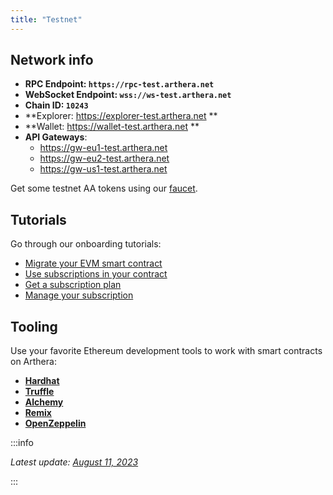 ```yaml
---
title: "Testnet"
---
```


## Network info

- **RPC Endpoint: `https://rpc-test.arthera.net`**
- **WebSocket Endpoint: `wss://ws-test.arthera.net`**
- **Chain ID: `10243`**
- **Explorer: https://explorer-test.arthera.net **
- **Wallet: https://wallet-test.arthera.net **
- **API Gateways**:
  - https://gw-eu1-test.arthera.net
  - https://gw-eu2-test.arthera.net
  - https://gw-us1-test.arthera.net

Get some testnet AA tokens using our [faucet](https://faucet.arthera.net).

## Tutorials

Go through our onboarding tutorials:

- [Migrate your EVM smart contract](/build/tutorials/migrate-contract)
- [Use subscriptions in your contract](/build/tutorials/use-subscriptions)
- [Get a subscription plan](/learn/arthera-wallet#buying-a-subscription)
- [Manage your subscription](/learn/arthera-wallet#manage-the-subscription)

## Tooling

Use your favorite Ethereum development tools to work with smart contracts on Arthera:

- [**Hardhat**](https://hardhat.org/)
- [**Truffle**](https://trufflesuite.com/)
- [**Alchemy**](https://docs.alchemy.com/reference/alchemy-sdk-quickstart)
- [**Remix**](https://remix.ethereum.org/)
- [**OpenZeppelin**](https://docs.openzeppelin.com/contracts/4.x/)

:::info

_Latest update: [August 11, 2023](https://github.com/artheranet/arthera-docs)_

:::
